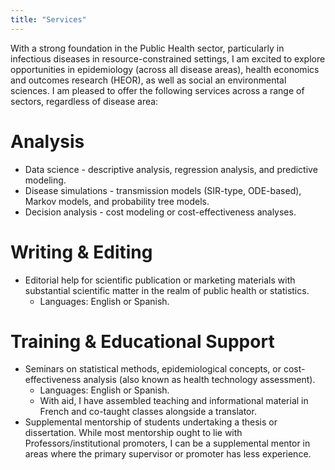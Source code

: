 ```yaml
---
title: "Services"
---
```


With a strong foundation in the Public Health sector, particularly in infectious diseases in resource-constrained settings, I am excited to explore opportunities in epidemiology (across all disease areas), health economics and outcomes research (HEOR), as well as social an environmental sciences. I am pleased to offer the following services across a range of sectors, regardless of disease area:

# Analysis
- Data science - descriptive analysis, regression analysis, and predictive modeling.
- Disease simulations - transmission models (SIR-type, ODE-based), Markov models, and probability tree models. 
- Decision analysis - cost modeling or cost-effectiveness analyses.  

# Writing & Editing
- Editorial help for scientific publication or marketing materials with substantial scientific matter in the realm of public health or statistics.
  + Languages: English or Spanish.

# Training & Educational Support
- Seminars on statistical methods, epidemiological concepts, or cost-effectiveness analysis (also known as health technology assessment).
  + Languages: English or Spanish. 
  + With aid, I have assembled teaching and informational material in French and co-taught classes alongside a translator.
- Supplemental mentorship of students undertaking a thesis or dissertation. While most mentorship ought to lie with Professors/institutional promoters, I can be a supplemental mentor in areas where the primary supervisor or promoter has less experience.
